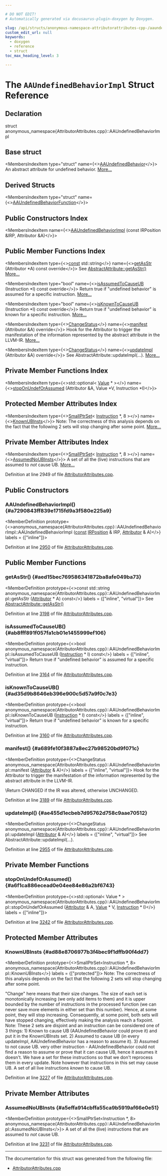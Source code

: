 ```yaml
---

# DO NOT EDIT!
# Automatically generated via docusaurus-plugin-doxygen by Doxygen.

slug: /api/structs/anonymous-namespace-attributorattributes-cpp-/aaundefinedbehaviorimpl
custom_edit_url: null
keywords:
  - doxygen
  - reference
  - struct
toc_max_heading_level: 3

---
```





# The `AAUndefinedBehaviorImpl` Struct Reference

<DoxygenPage pluginConfig={pluginConfig}>



## Declaration

<CodeBlock>struct anonymous_namespace{AttributorAttributes.cpp}::AAUndefinedBehaviorImpl</CodeBlock>

## Base struct

<MembersIndex>

<MembersIndexItem
  type="struct"
  name={<><a href="/docs/api/structs/llvm/aaundefinedbehavior">AAUndefinedBehavior</a></>}>
An abstract attribute for undefined behavior. <a href="/docs/api/structs/llvm/aaundefinedbehavior/#details">More...</a>
</MembersIndexItem>

</MembersIndex>

## Derived Structs

<MembersIndex>

<MembersIndexItem
  type="struct"
  name={<><a href="/docs/api/structs/anonymous-namespace-attributorattributes-cpp-/aaundefinedbehaviorfunction">AAUndefinedBehaviorFunction</a></>}>
</MembersIndexItem>

</MembersIndex>

## Public Constructors Index

<MembersIndex>

<MembersIndexItem
  name={<><a href="#a7290843ff839e1715fd9a3f580e225a9">AAUndefinedBehaviorImpl</a> (const IRPosition &amp;IRP, Attributor &amp;A)</>}>
</MembersIndexItem>

</MembersIndex>

## Public Member Functions Index

<MembersIndex>

<MembersIndexItem
  type={<><a href="/docs/api/files/lib/lib/target/lib/target/aarch64/aarch64promoteconstant-cpp/#a90f8350fecae261c25be85d38b451bff">const</a> std::string</>}
  name={<><a href="#aed15bec769586341872ba8afe049ba73">getAsStr</a> (Attributor &#42;A) const override</>}>
See <a href="/docs/api/structs/llvm/abstractattribute/#ab46cf8c2872fdda027ddc8691afbf498">AbstractAttribute::getAsStr()</a> <a href="#aed15bec769586341872ba8afe049ba73">More...</a>
</MembersIndexItem>

<MembersIndexItem
  type="bool"
  name={<><a href="#ab8fff891f057fa1cb01e1455999ef106">isAssumedToCauseUB</a> (Instruction &#42;I) const override</>}>
Return true if &quot;undefined behavior&quot; is assumed for a specific instruction. <a href="#ab8fff891f057fa1cb01e1455999ef106">More...</a>
</MembersIndexItem>

<MembersIndexItem
  type="bool"
  name={<><a href="#ad35d9b8646eb396e900c5d57a9f0c7e3">isKnownToCauseUB</a> (Instruction &#42;I) const override</>}>
Return true if &quot;undefined behavior&quot; is known for a specific instruction. <a href="#ad35d9b8646eb396e900c5d57a9f0c7e3">More...</a>
</MembersIndexItem>

<MembersIndexItem
  type={<><a href="/docs/api/namespaces/llvm/#acd850975ae5042cacb64a9d0ea4715f3">ChangeStatus</a></>}
  name={<><a href="#a689fe10f3887a8ec27b98520bd9f071c">manifest</a> (Attributor &amp;A) override</>}>
Hook for the Attributor to trigger the manifestation of the information represented by the abstract attribute in the LLVM-IR. <a href="#a689fe10f3887a8ec27b98520bd9f071c">More...</a>
</MembersIndexItem>

<MembersIndexItem
  type={<><a href="/docs/api/namespaces/llvm/#acd850975ae5042cacb64a9d0ea4715f3">ChangeStatus</a></>}
  name={<><a href="#ae455d1ecbeb7d95762d758c9aae70512">updateImpl</a> (Attributor &amp;A) override</>}>
See AbstractAttribute::updateImpl(...). <a href="#ae455d1ecbeb7d95762d758c9aae70512">More...</a>
</MembersIndexItem>

</MembersIndex>

## Private Member Functions Index

<MembersIndex>

<MembersIndexItem
  type={<>std::optional&lt; <a href="/docs/api/classes/llvm/value">Value</a> &#42; &gt;</>}
  name={<><a href="#a6f1ca886ecead0e04ee84e86a2bf6743">stopOnUndefOrAssumed</a> (Attributor &amp;A, Value &#42;V, Instruction &#42;I)</>}>
</MembersIndexItem>

</MembersIndex>

## Protected Member Attributes Index

<MembersIndex>

<MembersIndexItem
  type={<><a href="/docs/api/classes/llvm/smallptrset">SmallPtrSet</a>&lt; <a href="/docs/api/classes/llvm/instruction">Instruction</a> &#42;, 8 &gt;</>}
  name={<><a href="#ad88e8706977b3f4bec9f1dffb90f4dd7">KnownUBInsts</a></>}>
Note: The correctness of this analysis depends on the fact that the following 2 sets will stop changing after some point. <a href="#ad88e8706977b3f4bec9f1dffb90f4dd7">More...</a>
</MembersIndexItem>

</MembersIndex>

## Private Member Attributes Index

<MembersIndex>

<MembersIndexItem
  type={<><a href="/docs/api/classes/llvm/smallptrset">SmallPtrSet</a>&lt; <a href="/docs/api/classes/llvm/instruction">Instruction</a> &#42;, 8 &gt;</>}
  name={<><a href="#a5effa914cbffa55ca9b5919af66e0e51">AssumedNoUBInsts</a></>}>
A set of all the (live) instructions that are assumed to <em>not</em> cause UB. <a href="#a5effa914cbffa55ca9b5919af66e0e51">More...</a>
</MembersIndexItem>

</MembersIndex>


Definition at line 2949 of file <a href="/docs/api/files/lib/lib/transforms/lib/transforms/ipo/attributorattributes-cpp">AttributorAttributes.cpp</a>.

<SectionDefinition>

## Public Constructors

### AAUndefinedBehaviorImpl() {#a7290843ff839e1715fd9a3f580e225a9}

<MemberDefinition
  prototype={<>anonymous&#95;namespace&#123;AttributorAttributes.cpp&#125;::AAUndefinedBehaviorImpl::AAUndefinedBehaviorImpl (<a href="/docs/api/files/lib/lib/target/lib/target/aarch64/aarch64promoteconstant-cpp/#a90f8350fecae261c25be85d38b451bff">const</a> <a href="/docs/api/structs/llvm/irposition">IRPosition</a> &amp; IRP, <a href="/docs/api/structs/llvm/attributor">Attributor</a> &amp; A)</>}
  labels = {["inline"]}>

Definition at line <a href="/docs/api/files/lib/lib/transforms/lib/transforms/ipo/attributorattributes-cpp/#l02950">2950</a> of file <a href="/docs/api/files/lib/lib/transforms/lib/transforms/ipo/attributorattributes-cpp">AttributorAttributes.cpp</a>.
</MemberDefinition>

</SectionDefinition>

<SectionDefinition>

## Public Member Functions

### getAsStr() {#aed15bec769586341872ba8afe049ba73}

<MemberDefinition
  prototype={<>const std::string anonymous&#95;namespace&#123;AttributorAttributes.cpp&#125;::AAUndefinedBehaviorImpl::getAsStr (<a href="/docs/api/structs/llvm/attributor">Attributor</a> &#42; A) const</>}
  labels = {["inline", "virtual"]}>
See <a href="/docs/api/structs/llvm/abstractattribute/#ab46cf8c2872fdda027ddc8691afbf498">AbstractAttribute::getAsStr()</a>

Definition at line <a href="/docs/api/files/lib/lib/transforms/lib/transforms/ipo/attributorattributes-cpp/#l03198">3198</a> of file <a href="/docs/api/files/lib/lib/transforms/lib/transforms/ipo/attributorattributes-cpp">AttributorAttributes.cpp</a>.
</MemberDefinition>

### isAssumedToCauseUB() {#ab8fff891f057fa1cb01e1455999ef106}

<MemberDefinition
  prototype={<>bool anonymous&#95;namespace&#123;AttributorAttributes.cpp&#125;::AAUndefinedBehaviorImpl::isAssumedToCauseUB (<a href="/docs/api/classes/llvm/instruction">Instruction</a> &#42; I) const</>}
  labels = {["inline", "virtual"]}>
Return true if &quot;undefined behavior&quot; is assumed for a specific instruction.

Definition at line <a href="/docs/api/files/lib/lib/transforms/lib/transforms/ipo/attributorattributes-cpp/#l03164">3164</a> of file <a href="/docs/api/files/lib/lib/transforms/lib/transforms/ipo/attributorattributes-cpp">AttributorAttributes.cpp</a>.
</MemberDefinition>

### isKnownToCauseUB() {#ad35d9b8646eb396e900c5d57a9f0c7e3}

<MemberDefinition
  prototype={<>bool anonymous&#95;namespace&#123;AttributorAttributes.cpp&#125;::AAUndefinedBehaviorImpl::isKnownToCauseUB (<a href="/docs/api/classes/llvm/instruction">Instruction</a> &#42; I) const</>}
  labels = {["inline", "virtual"]}>
Return true if &quot;undefined behavior&quot; is known for a specific instruction.

Definition at line <a href="/docs/api/files/lib/lib/transforms/lib/transforms/ipo/attributorattributes-cpp/#l03160">3160</a> of file <a href="/docs/api/files/lib/lib/transforms/lib/transforms/ipo/attributorattributes-cpp">AttributorAttributes.cpp</a>.
</MemberDefinition>

### manifest() {#a689fe10f3887a8ec27b98520bd9f071c}

<MemberDefinition
  prototype={<>ChangeStatus anonymous&#95;namespace&#123;AttributorAttributes.cpp&#125;::AAUndefinedBehaviorImpl::manifest (<a href="/docs/api/structs/llvm/attributor">Attributor</a> &amp; A)</>}
  labels = {["inline", "virtual"]}>
Hook for the Attributor to trigger the manifestation of the information represented by the abstract attribute in the LLVM-IR.

\\Return CHANGED if the IR was altered, otherwise UNCHANGED.

Definition at line <a href="/docs/api/files/lib/lib/transforms/lib/transforms/ipo/attributorattributes-cpp/#l03189">3189</a> of file <a href="/docs/api/files/lib/lib/transforms/lib/transforms/ipo/attributorattributes-cpp">AttributorAttributes.cpp</a>.
</MemberDefinition>

### updateImpl() {#ae455d1ecbeb7d95762d758c9aae70512}

<MemberDefinition
  prototype={<>ChangeStatus anonymous&#95;namespace&#123;AttributorAttributes.cpp&#125;::AAUndefinedBehaviorImpl::updateImpl (<a href="/docs/api/structs/llvm/attributor">Attributor</a> &amp; A)</>}
  labels = {["inline", "virtual"]}>
See AbstractAttribute::updateImpl(...).

Definition at line <a href="/docs/api/files/lib/lib/transforms/lib/transforms/ipo/attributorattributes-cpp/#l02955">2955</a> of file <a href="/docs/api/files/lib/lib/transforms/lib/transforms/ipo/attributorattributes-cpp">AttributorAttributes.cpp</a>.
</MemberDefinition>

</SectionDefinition>

<SectionDefinition>

## Private Member Functions

### stopOnUndefOrAssumed() {#a6f1ca886ecead0e04ee84e86a2bf6743}

<MemberDefinition
  prototype={<>std::optional&lt; Value &#42; &gt; anonymous&#95;namespace&#123;AttributorAttributes.cpp&#125;::AAUndefinedBehaviorImpl::stopOnUndefOrAssumed (<a href="/docs/api/structs/llvm/attributor">Attributor</a> &amp; A, <a href="/docs/api/classes/llvm/value">Value</a> &#42; V, <a href="/docs/api/classes/llvm/instruction">Instruction</a> &#42; I)</>}
  labels = {["inline"]}>

Definition at line <a href="/docs/api/files/lib/lib/transforms/lib/transforms/ipo/attributorattributes-cpp/#l03242">3242</a> of file <a href="/docs/api/files/lib/lib/transforms/lib/transforms/ipo/attributorattributes-cpp">AttributorAttributes.cpp</a>.
</MemberDefinition>

</SectionDefinition>

<SectionDefinition>

## Protected Member Attributes

### KnownUBInsts {#ad88e8706977b3f4bec9f1dffb90f4dd7}

<MemberDefinition
  prototype={<>SmallPtrSet&lt;Instruction &#42;, 8&gt; anonymous&#95;namespace&#123;AttributorAttributes.cpp&#125;::AAUndefinedBehaviorImpl::KnownUBInsts</>}
  labels = {["protected"]}>
Note: The correctness of this analysis depends on the fact that the following 2 sets will stop changing after some point.

&quot;Change&quot; here means that their size changes. The size of each set is monotonically increasing (we only add items to them) and it is upper bounded by the number of instructions in the processed function (we can never save more elements in either set than this number). Hence, at some point, they will stop increasing. Consequently, at some point, both sets will have stopped changing, effectively making the analysis reach a fixpoint. Note: These 2 sets are disjoint and an instruction can be considered one of 3 things: 1) Known to cause UB (AAUndefinedBehavior could prove it) and put it in the KnownUBInsts set. 2) Assumed to cause UB (in every updateImpl, AAUndefinedBehavior has a reason to assume it). 3) Assumed to not cause UB. very other instruction - AAUndefinedBehavior could not find a reason to assume or prove that it can cause UB, hence it assumes it doesn&#39;t. We have a set for these instructions so that we don&#39;t reprocess them in every update. Note however that instructions in this set may cause UB. A set of all live instructions <em>known</em> to cause UB.

Definition at line <a href="/docs/api/files/lib/lib/transforms/lib/transforms/ipo/attributorattributes-cpp/#l03227">3227</a> of file <a href="/docs/api/files/lib/lib/transforms/lib/transforms/ipo/attributorattributes-cpp">AttributorAttributes.cpp</a>.
</MemberDefinition>

</SectionDefinition>

<SectionDefinition>

## Private Member Attributes

### AssumedNoUBInsts {#a5effa914cbffa55ca9b5919af66e0e51}

<MemberDefinition
  prototype={<>SmallPtrSet&lt;Instruction &#42;, 8&gt; anonymous&#95;namespace&#123;AttributorAttributes.cpp&#125;::AAUndefinedBehaviorImpl::AssumedNoUBInsts</>}>
A set of all the (live) instructions that are assumed to <em>not</em> cause UB.

Definition at line <a href="/docs/api/files/lib/lib/transforms/lib/transforms/ipo/attributorattributes-cpp/#l03231">3231</a> of file <a href="/docs/api/files/lib/lib/transforms/lib/transforms/ipo/attributorattributes-cpp">AttributorAttributes.cpp</a>.
</MemberDefinition>

</SectionDefinition>

<hr/>

The documentation for this struct was generated from the following file:

<ul>
<li><a href="/docs/api/files/lib/lib/transforms/lib/transforms/ipo/attributorattributes-cpp">AttributorAttributes.cpp</a></li>
</ul>

</DoxygenPage>
